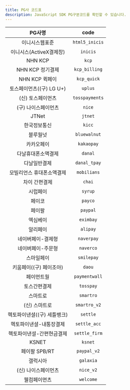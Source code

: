 ```yaml
---
title: PG사 코드표
description: JavaScript SDK PG구분코드를 확인할 수 있습니다.
---
```


|           PG사명            |      code      |
| :-------------------------: | :------------: |
|       이니시스웹표준        | `html5_inicis` |
|   이니시스(ActiveX결제창)   |    `inicis`    |
|           NHN KCP           |     `kcp`      |
|      NHN KCP 정기결제       | `kcp_billing`  |
|       NHN KCP 퀵페이        |  `kcp_quick`   |
|  토스페이먼츠((구) LG U+)   |    `uplus`     |
|      (신) 토스페이먼츠      | `tosspayments` |
|     (구) 나이스페이먼츠     |     `nice`     |
|            JTNet            |    `jtnet`     |
|        한국정보통신         |     `kicc`     |
|          블루월넛           |  `bluewalnut`  |
|         카카오페이          |   `kakaopay`   |
|     다날휴대폰소액결제      |    `danal`     |
|        다날일반결제         |  `danal_tpay`  |
|  모빌리언스 휴대폰소액결제  |  `mobilians`   |
|        차이 간편결제        |     `chai`     |
|          시럽페이           |    `syrup`     |
|           페이코            |    `payco`     |
|           페이팔            |    `paypal`    |
|          엑심베이           |   `eximbay`    |
|          알리페이           |    `alipay`    |
|      네이버페이-결제형      |   `naverpay`   |
|      네이버페이-주문형      |   `naverco`    |
|         스마일페이          |   `smilepay`   |
|   키움페이((구) 페이조아)   |     `daou`     |
|         페이먼트월          | `paymentwall`  |
|        토스간편결제         |   `tosspay`    |
|          스마트로           |   `smartro`    |
|        (신) 스마트로        |  `smartro_v2`  |
| 헥토파이낸셜((구) 세틀뱅크) |    `settle`    |
|   헥토파이낸셜-내통장결제   |  `settle_acc`  |
|  헥토파이낸셜-간편현금결제  | `settle_firm`  |
|            KSNET            |    `ksnet`     |
|        페이팔 SPB/RT        |  `paypal_v2`   |
|          갤럭시아           |   `galaxia`    |
|     (신) 나이스페이먼츠     |   `nice_v2`    |
|        웰컴페이먼츠         |   `welcome`    |
